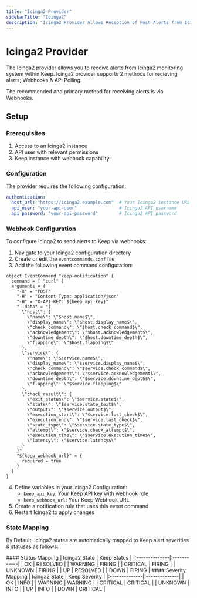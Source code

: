 ```yaml
---
title: "Icinga2 Provider"
sidebarTitle: "Icinga2"
description: "Icinga2 Provider Allows Reception of Push Alerts from Icinga2 to Keep."
---
```


<AutoGeneratedSnippet />


<ProviderLogo src="/icons/icinga2-icon.png" alt="Icinga2 Logo" />

# Icinga2 Provider

The Icinga2 provider allows you to receive alerts from Icinga2 monitoring system within Keep.
Icinga2 provider supports 2 methods for recieving alerts; Webhooks & API Polling.

The recommended and primary method for receiving alerts is via Webhooks.

## Setup

### Prerequisites
1. Access to an Icinga2 instance
2. API user with relevant permissions
3. Keep instance with webhook capability

### Configuration

The provider requires the following configuration:

```yaml
authentication:
  host_url: "https://icinga2.example.com"  # Your Icinga2 instance URL
  api_user: "your-api-user"                # Icinga2 API username
  api_password: "your-api-password"        # Icinga2 API password
```

### Webhook Configuration
To configure Icinga2 to send alerts to Keep via webhooks:

1. Navigate to your Icinga2 configuration directory
2. Create or edit the ```eventcommands.conf``` file
3. Add the following event command configuration:

```plaintext
object EventCommand "keep-notification" {
  command = [ "curl" ]
  arguments = {
    "-X" = "POST"
    "-H" = "Content-Type: application/json"
    "-H" = "X-API-KEY: ${keep_api_key}"
    "--data" = "{
      \"host\": {
        \"name\": \"$host.name$\",
        \"display_name\": \"$host.display_name$\",
        \"check_command\": \"$host.check_command$\",
        \"acknowledgement\": \"$host.acknowledgement$\",
        \"downtime_depth\": \"$host.downtime_depth$\",
        \"flapping\": \"$host.flapping$\"
      },
      \"service\": {
        \"name\": \"$service.name$\",
        \"display_name\": \"$service.display_name$\",
        \"check_command\": \"$service.check_command$\",
        \"acknowledgement\": \"$service.acknowledgement$\",
        \"downtime_depth\": \"$service.downtime_depth$\",
        \"flapping\": \"$service.flapping$\"
      },
      \"check_result\": {
        \"exit_status\": \"$service.state$\",
        \"state\": \"$service.state_text$\",
        \"output\": \"$service.output$\",
        \"execution_start\": \"$service.last_check$\",
        \"execution_end\": \"$service.last_check$\",
        \"state_type\": \"$service.state_type$\",
        \"attempt\": \"$service.check_attempt$\",
        \"execution_time\": \"$service.execution_time$\",
        \"latency\": \"$service.latency$\"
      }
    }"
    "${keep_webhook_url}" = {
      required = true
    }
  }
}
```
4. Define variables in your Icinga2 Configuration:
    - ```keep_api_key```: Your Keep API key with webhook role
    - ```keep_webhook_url```: Your Keep Webhook URL
5. Create a notification rule that uses this event command
6. Restart Icinga2 to apply changes

### State Mapping

By Default, Icinga2 states are automatically mapped to Keep alert severities & statuses as follows:

<TableWrapper>
#### Status Mapping
| Icinga2 State | Keep Status |
|:--------------|:------------|
| OK            | RESOLVED    |
| WARNING       | FIRING      |
| CRITICAL      | FIRING      |
| UNKNOWN       | FIRING      |
| UP            | RESOLVED    |
| DOWN          | FIRING      |

</TableWrapper>

<TableWrapper>
#### Severity Mapping
| Icinga2 State | Keep Severity |
|:--------------|:--------------|
| OK            | INFO          |
| WARNING       | WARNING       |
| CRITICAL      | CRITICAL      |
| UNKNOWN       | INFO          |
| UP            | INFO          |
| DOWN          | CRITICAL      |

</TableWrapper>